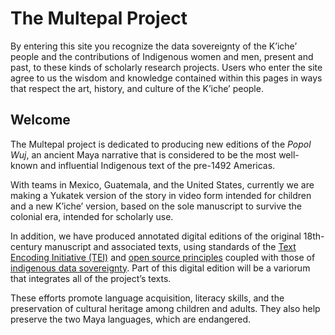 # The Multepal Project

::: callout-important
By entering this site you recognize the data sovereignty of the K’iche’ people and the contributions of Indigenous women and men, present and past, to these kinds of scholarly research projects. Users who enter the site agree to us the wisdom and knowledge contained within this pages in ways that respect the art, history, and culture of the K’iche’ people.
:::

## Welcome

The Multepal project is dedicated to producing new editions of the *Popol Wuj*, an ancient Maya narrative that is considered to be the most well-known and influential Indigenous text of the pre-1492 Americas.

With teams in Mexico, Guatemala, and the United States, currently we are making a Yukatek version of the story in video form intended for children and a new K’iche’ version, based on the sole manuscript to survive the colonial era, intended for scholarly use.

In addition, we have produced annotated digital editions of the original 18th-century manuscript and associated texts, using standards of the [Text Encoding Initiative (TEI)](https://tei-c.org/) and [open source principles](https://opensource.org/osd) coupled with those of [indigenous data sovereignty](https://nni.arizona.edu/our-work/research-policy-analysis/indigenous-data-sovereignty-governance). Part of this digital edition will be a variorum that integrates all of the project’s texts.

These efforts promote language acquisition, literacy skills, and the preservation of cultural heritage among children and adults. They also help preserve the two Maya languages, which are endangered.